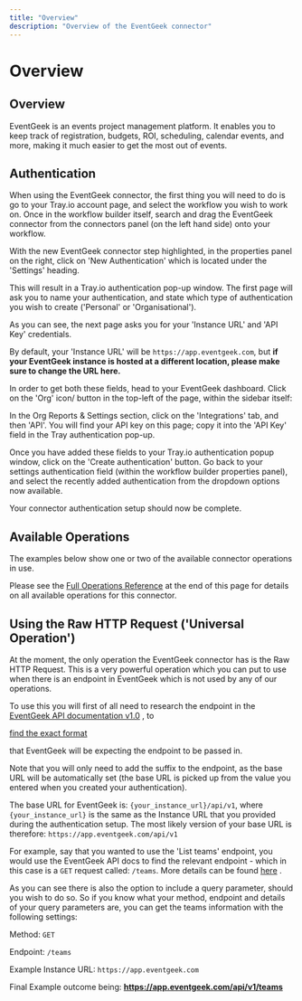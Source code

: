 ```yaml
---
title: "Overview"
description: "Overview of the EventGeek connector"
---
```


# Overview

## Overview

EventGeek is an events project management platform. It enables you to keep track of registration, budgets, ROI, scheduling, calendar events, and more, making it much easier to get the most out of events.

## Authentication

When using the EventGeek connector, the first thing you will need to do is go to your Tray.io account page, and select the workflow you wish to work on. Once in the workflow builder itself, search and drag the EventGeek connector from the connectors panel (on the left hand side) onto your workflow.

With the new EventGeek connector step highlighted, in the properties panel on the right, click on 'New Authentication' which is located under the 'Settings' heading.

This will result in a Tray.io authentication pop-up window. The first page will ask you to name your authentication, and state which type of authentication you wish to create ('Personal' or 'Organisational').

As you can see, the next page asks you for your 'Instance URL' and 'API Key' credentials.

By default, your 'Instance URL' will be `https://app.eventgeek.com`, but **if your EventGeek instance is hosted at a different location, please make sure to change the URL here.**

In order to get both these fields, head to your EventGeek dashboard. Click on the 'Org' icon/ button in the top-left of the page, within the sidebar itself:

In the Org Reports & Settings section, click on the 'Integrations' tab, and then 'API'. You will find your API key on this page; copy it into the 'API Key' field in the Tray authentication pop-up.

Once you have added these fields to your Tray.io authentication popup window, click on the 'Create authentication' button. Go back to your settings authentication field (within the workflow builder properties panel), and select the recently added authentication from the dropdown options now available.

Your connector authentication setup should now be complete.

## Available Operations

The examples below show one or two of the available connector operations in use.

Please see the [Full Operations Reference](#operationsFull) at the end of this page for details on all available operations for this connector.

## Using the Raw HTTP Request ('Universal Operation')

At the moment, the only operation the EventGeek connector has is the Raw HTTP Request. This is a very powerful operation which you can put to use when there is an endpoint in EventGeek which is not used by any of our operations.

To use this you will first of all need to research the endpoint in the [ EventGeek API documentation v1.0](https://docs.eventgeek.com/) , to<br/>

<u>find the exact format</u>

 that EventGeek will be expecting the endpoint to be passed in.

Note that you will only need to add the suffix to the endpoint, as the base URL will be automatically set (the base URL is picked up from the value you entered when you created your authentication).

The base URL for EventGeek is: `{your_instance_url}/api/v1`, where `{your_instance_url}` is the same as the Instance URL that you provided during the authentication setup. The most likely version of your base URL is therefore: `https://app.eventgeek.com/api/v1`

For example, say that you wanted to use the 'List teams' endpoint, you would use the EventGeek API docs to find the relevant endpoint - which in this case is a `GET` request called: `/teams`. More details can be found [ here](https://docs.eventgeek.com/?version=latest#847031e2-dcde-4a25-bd10-4f91d31dfde6) .

As you can see there is also the option to include a query parameter, should you wish to do so. So if you know what your method, endpoint and details of your query parameters are, you can get the teams information with the following settings:

Method: `GET`

Endpoint: `/teams`

Example Instance URL: `https://app.eventgeek.com`

Final Example outcome being: **https://app.eventgeek.com/api/v1/teams**
